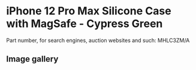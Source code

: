 # iPhone 12 Pro Max Silicone Case with MagSafe - Cypress Green

Part number, for search engines, auction websites and such: MHLC3ZM/A

## Image gallery

<div style={{ width: "768px" }}>
  <GalleryComponent
    images={[
      {
        original: "/everysource/MHLC3",
        thumbnail: "/everypreview/MHLC3",
      },
      {
        original: "/everysource/MHLC3_AV1",
        thumbnail: "/everypreview/MHLC3_AV1",
      },
      {
        original: "/everysource/MHLC3_AV2",
        thumbnail: "/everypreview/MHLC3_AV2",
      },
      {
        original: "/everysource/MHLC3_AV3",
        thumbnail: "/everypreview/MHLC3_AV3",
      }
    ]}
  />
</div>
